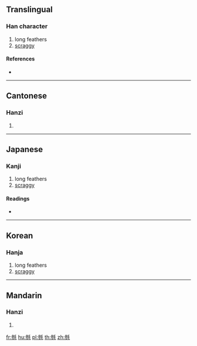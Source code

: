 {{also|毵}}
==Translingual==

===Han character===
{{Han char|rn=82|rad=毛|as=11|sn=15|four=22214|canj=IHHQU}}

# long feathers
# [[scraggy]]

====References====
* {{Han ref|kx=0595.370|dkj=16942|dj=0987.150|hdz=32005.130|uh=6BFF|ud=27647|bh=E5F7|bd=58871}}

----

==Cantonese==

===Hanzi===
{{yue-hanzi|jyut=|y=saam1|sim=毵}}

# {{defn|lang=yue|sort=毛11}}

----

==Japanese==

===Kanji===
{{ja-kanji|grade=|rs=毛11}}

# long feathers
# [[scraggy]]

====Readings====
* {{ja-readings|on=[[さん]] (san)|kun=[[けがながい]] (keganagai)}}

----

==Korean==

===Hanja===
{{ko-hanja|hangeul=삼|eumhun=|rv=sam|mr=sam|y=sam}}

# long feathers
# [[scraggy]]

----

==Mandarin==

===Hanzi===
{{cmn-hanzi|sim=毵|pin=[[sān]] ([[san1]])|wg=san<sup>1</sup>}}

# {{defn|lang=cmn|sort=毛11}}

[[fr:毿]]
[[hu:毿]]
[[pl:毿]]
[[th:毿]]
[[zh:毿]]